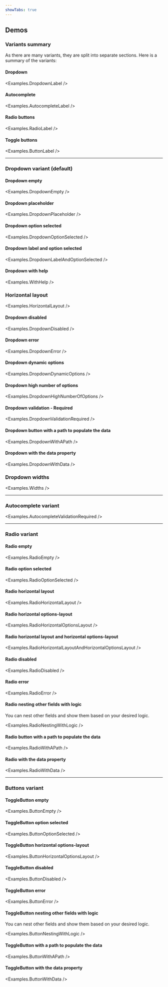 ```yaml
---
showTabs: true
---
```



## Demos

### Variants summary

As there are many variants, they are split into separate sections. Here is a summary of the variants:

#### Dropdown

<Examples.DropdownLabel />

#### Autocomplete

<Examples.AutocompleteLabel />

#### Radio buttons

<Examples.RadioLabel />

#### Toggle buttons

<Examples.ButtonLabel />

---

### Dropdown variant (default)

#### Dropdown empty

<Examples.DropdownEmpty />

#### Dropdown placeholder

<Examples.DropdownPlaceholder />

#### Dropdown option selected

<Examples.DropdownOptionSelected />

#### Dropdown label and option selected

<Examples.DropdownLabelAndOptionSelected />

#### Dropdown with help

<Examples.WithHelp />

### Horizontal layout

<Examples.HorizontalLayout />

#### Dropdown disabled

<Examples.DropdownDisabled />

#### Dropdown error

<Examples.DropdownError />

#### Dropdown dynamic options

<Examples.DropdownDynamicOptions />

#### Dropdown high number of options

<Examples.DropdownHighNumberOfOptions />

#### Dropdown validation - Required

<Examples.DropdownValidationRequired />

#### Dropdown button with a path to populate the data

<Examples.DropdownWithAPath />

#### Dropdown with the data property

<Examples.DropdownWithData />

### Dropdown widths

<Examples.Widths />

---

### Autocomplete variant

<Examples.AutocompleteValidationRequired />

---

### Radio variant

#### Radio empty

<Examples.RadioEmpty />

#### Radio option selected

<Examples.RadioOptionSelected />

#### Radio horizontal layout

<Examples.RadioHorizontalLayout />

#### Radio horizontal options-layout

<Examples.RadioHorizontalOptionsLayout />

#### Radio horizontal layout and horizontal options-layout

<Examples.RadioHorizontalLayoutAndHorizontalOptionsLayout />

#### Radio disabled

<Examples.RadioDisabled />

#### Radio error

<Examples.RadioError />

#### Radio nesting other fields with logic

You can nest other fields and show them based on your desired logic.

<Examples.RadioNestingWithLogic />

#### Radio button with a path to populate the data

<Examples.RadioWithAPath />

#### Radio with the data property

<Examples.RadioWithData />

---

### Buttons variant

#### ToggleButton empty

<Examples.ButtonEmpty />

#### ToggleButton option selected

<Examples.ButtonOptionSelected />

#### ToggleButton horizontal options-layout

<Examples.ButtonHorizontalOptionsLayout />

#### ToggleButton disabled

<Examples.ButtonDisabled />

#### ToggleButton error

<Examples.ButtonError />

#### ToggleButton nesting other fields with logic

You can nest other fields and show them based on your desired logic.

<Examples.ButtonNestingWithLogic />

#### ToggleButton with a path to populate the data

<Examples.ButtonWithAPath />

#### ToggleButton with the data property

<Examples.ButtonWithData />
